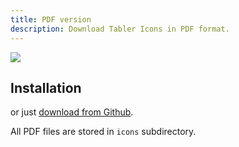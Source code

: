 ```yaml
---
title: PDF version
description: Download Tabler Icons in PDF format.
---
```


![](https://raw.githubusercontent.com/tabler/tabler-icons/master/.github/packages/og-package-pdf.png)

## Installation

<TabsPackage name="@tabler/icons-pdf" />

or just [download from Github](https://github.com/tabler/tabler-icons/releases).

All PDF files are stored in `icons` subdirectory.
